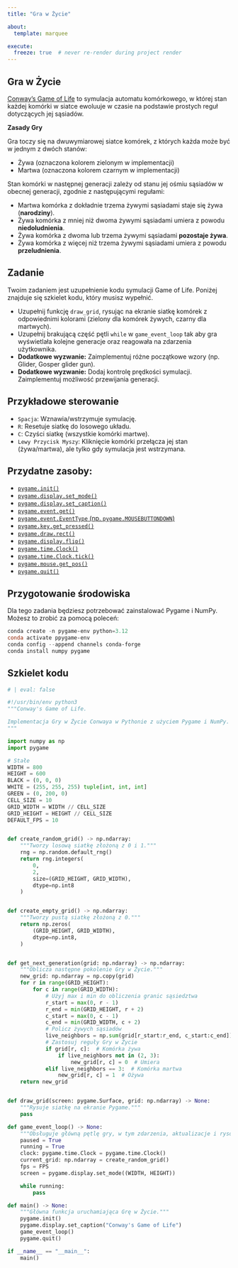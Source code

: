 ```yaml
---
title: "Gra w Życie"

about:
  template: marquee

execute:
  freeze: true  # never re-render during project render
---
```


## Gra w Życie

[Conway's Game of Life](https://www.wikiwand.com/en/articles/Conway's_Game_of_Life) to symulacja automatu komórkowego, w której stan każdej komórki w siatce ewoluuje w czasie na podstawie prostych reguł dotyczących jej sąsiadów.

**Zasady Gry**

Gra toczy się na dwuwymiarowej siatce komórek, z których każda może być w jednym z dwóch stanów:

* Żywa (oznaczona kolorem zielonym w implementacji)
* Martwa (oznaczona kolorem czarnym w implementacji)

Stan komórki w następnej generacji zależy od stanu jej ośmiu sąsiadów w obecnej generacji, zgodnie z następującymi regułami:

* Martwa komórka z dokładnie trzema żywymi sąsiadami staje się żywa (**narodziny**).
* Żywa komórka z mniej niż dwoma żywymi sąsiadami umiera z powodu **niedoludnienia**.
* Żywa komórka z dwoma lub trzema żywymi sąsiadami **pozostaje żywa**.
* Żywa komórka z więcej niż trzema żywymi sąsiadami umiera z powodu **przeludnienia**.

## Zadanie

Twoim zadaniem jest uzupełnienie kodu symulacji Game of Life. Poniżej znajduje się szkielet kodu, który musisz wypełnić.

* Uzupełnij funkcję `draw_grid`, rysując na ekranie siatkę komórek z odpowiednimi kolorami (zielony dla komórek żywych, czarny dla martwych).
* Uzupełnij brakującą część pętli `while` w `game_event_loop` tak aby gra wyświetlała kolejne generacje oraz reagowała na zdarzenia użytkownika.
* **Dodatkowe wyzwanie:** Zaimplementuj różne początkowe wzory (np. Glider, Gosper glider gun).
* **Dodatkowe wyzwanie:** Dodaj kontrolę prędkości symulacji. Zaimplementuj możliwość przewijania generacji.

## Przykładowe sterowanie

* `Spacja`: Wznawia/wstrzymuje symulację.
* `R`: Resetuje siatkę do losowego układu.
* `C`: Czyści siatkę (wszystkie komórki martwe).
* `Lewy Przycisk Myszy`: Kliknięcie komórki przełącza jej stan (żywa/martwa), ale tylko gdy symulacja jest wstrzymana.

## Przydatne zasoby:

* [`pygame.init()`](https://www.pygame.org/docs/ref/pygame.html#pygame.init)
* [`pygame.display.set_mode()`](https://www.pygame.org/docs/ref/pygame.html#pygame.display.set_mode)
* [`pygame.display.set_caption()`](https://www.pygame.org/docs/ref/pygame.html#pygame.display.set_caption)
* [`pygame.event.get()`](https://www.pygame.org/docs/ref/pygame.html#pygame.event.get)
* [`pygame.event.EventType` (np. `pygame.MOUSEBUTTONDOWN`)](https://www.pygame.org/docs/ref/event.html#pygame.MOUSEBUTTONDOWN)
* [`pygame.key.get_pressed()`](https://www.pygame.org/docs/ref/key.html#pygame.key.get_pressed)
* [`pygame.draw.rect()`](https://www.pygame.org/docs/ref/draw.html#pygame.draw.rect)
* [`pygame.display.flip()`](https://www.pygame.org/docs/ref/pygame.html#pygame.display.flip)
* [`pygame.time.Clock()`](https://www.pygame.org/docs/ref/time.html#pygame.time.Clock)
* [`pygame.time.Clock.tick()`](https://www.pygame.org/docs/ref/time.html#pygame.time.Clock.tick)
* [`pygame.mouse.get_pos()`](https://www.pygame.org/docs/ref/mouse.html#pygame.mouse.get_pos)
* [`pygame.quit()`](https://www.pygame.org/docs/ref/pygame.html#pygame.quit)

## Przygotowanie środowiska

Dla tego zadania będziesz potrzebować zainstalować Pygame i NumPy. Możesz to zrobić za pomocą poleceń:
```powershell
conda create -n pygame-env python=3.12
conda activate ppygame-env
conda config --append channels conda-forge
conda install numpy pygame
```

## Szkielet kodu

```python
# | eval: false

#!/usr/bin/env python3
"""Conway's Game of Life.

Implementacja Gry w Życie Conwaya w Pythonie z użyciem Pygame i NumPy.
"""

import numpy as np
import pygame

# Stałe
WIDTH = 800
HEIGHT = 600
BLACK = (0, 0, 0)
WHITE = (255, 255, 255) tuple[int, int, int]
GREEN = (0, 200, 0)
CELL_SIZE = 10
GRID_WIDTH = WIDTH // CELL_SIZE
GRID_HEIGHT = HEIGHT // CELL_SIZE
DEFAULT_FPS = 10


def create_random_grid() -> np.ndarray:
    """Tworzy losową siatkę złożoną z 0 i 1."""
    rng = np.random.default_rng()
    return rng.integers(
        0,
        2,
        size=(GRID_HEIGHT, GRID_WIDTH),
        dtype=np.int8
    )


def create_empty_grid() -> np.ndarray:
    """Tworzy pustą siatkę złożoną z 0."""
    return np.zeros(
        (GRID_HEIGHT, GRID_WIDTH),
        dtype=np.int8,
    )


def get_next_generation(grid: np.ndarray) -> np.ndarray:
    """Oblicza następne pokolenie Gry w Życie."""
    new_grid: np.ndarray = np.copy(grid)
    for r in range(GRID_HEIGHT):
        for c in range(GRID_WIDTH):
            # Użyj max i min do obliczenia granic sąsiedztwa
            r_start = max(0, r - 1)
            r_end = min(GRID_HEIGHT, r + 2)
            c_start = max(0, c - 1)
            c_end = min(GRID_WIDTH, c + 2)
            # Policz żywych sąsiadów
            live_neighbors = np.sum(grid[r_start:r_end, c_start:c_end]) - grid[r, c]
            # Zastosuj reguły Gry w Życie
            if grid[r, c]:  # Komórka żywa
                if live_neighbors not in (2, 3):
                    new_grid[r, c] = 0  # Umiera
            elif live_neighbors == 3:  # Komórka martwa
                new_grid[r, c] = 1  # Ożywa
    return new_grid


def draw_grid(screen: pygame.Surface, grid: np.ndarray) -> None:
    """Rysuje siatkę na ekranie Pygame."""
    pass

def game_event_loop() -> None:
    """Obsługuje główną pętlę gry, w tym zdarzenia, aktualizacje i rysowanie."""
    paused = True
    running = True
    clock: pygame.time.Clock = pygame.time.Clock()
    current_grid: np.ndarray = create_random_grid()
    fps = FPS
    screen = pygame.display.set_mode((WIDTH, HEIGHT))

    while running:
        pass

def main() -> None:
    """Główna funkcja uruchamiająca Grę w Życie."""
    pygame.init()
    pygame.display.set_caption("Conway's Game of Life")
    game_event_loop()
    pygame.quit()

if __name__ == "__main__":
    main()

```
